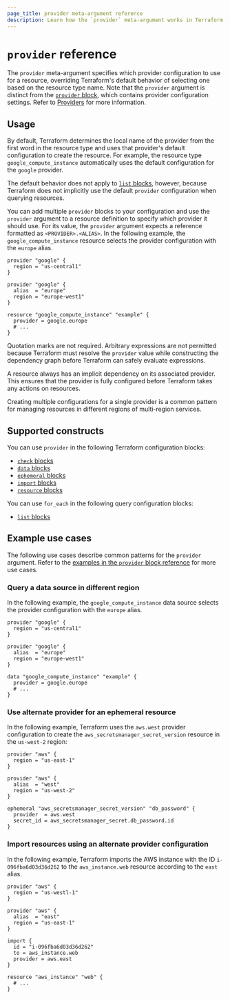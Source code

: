 ```yaml
---
page_title: provider meta-argument reference
description: Learn how the `provider` meta-argument works in Terraform configuration.
---
```


# `provider` reference

The `provider` meta-argument specifies which provider configuration to use for a resource,
overriding Terraform's default behavior of selecting one based on the resource
type name. Note that the `provider` argument is distinct from the [`provider` block](/terraform/language/block/provider), which contains provider configuration settings. Refer to [Providers](/terraform/language/providers) for more information.

## Usage

By default, Terraform determines the local name of the provider from the first word in the resource type and uses that provider's default configuration to create the resource. For example, the resource type `google_compute_instance` automatically uses the default configuration for the `google` provider. 

The default behavior does not apply to [`list` blocks](/terraform/language/block/tfquery/list), however, because Terraform does not implicitly use the default `provider` configuration when querying resources.  

You can add multiple `provider` blocks to your configuration and use the `provider` argument to a resource definition to specify which provider it should use. For its value, the `provider` argument expects a reference formatted as `<PROVIDER>.<ALIAS>`. In the following example, the `google_compute_instance` resource selects the provider configuration with the `europe` alias.

```hcl
provider "google" {
  region = "us-central1"
}

provider "google" {
  alias  = "europe"
  region = "europe-west1"
}

resource "google_compute_instance" "example" {
  provider = google.europe
  # ...
}
```

Quotation marks are not required. Arbitrary expressions are not permitted because Terraform must resolve the `provider` value while constructing the dependency graph before Terraform can safely evaluate expressions. 

A resource always has an implicit dependency on its associated provider. This ensures that the provider is fully configured before Terraform takes any actions on resources.

Creating multiple configurations for a single provider is a common pattern for managing resources in different regions of multi-region services. 

## Supported constructs

You can use `provider` in the following Terraform configuration blocks:

- [`check` blocks](/terraform/language/block/check)
- [`data` blocks](/terraform/language/block/data)
- [`ephemeral` blocks](/terraform/language/block/ephemeral)
- [`import` blocks ](/terraform/language/block/import)
- [`resource` blocks](/terraform/language/block/resource)

You can use `for_each` in the following query configuration blocks:

- [`list` blocks](/terraform/language/block/tfquery/list)


## Example use cases

The following use cases describe common patterns for the `provider` argument. Refer to the [examples in the `provider` block reference](/terraform/language/block/provider#examples) for more use cases.

### Query a data source in different region

In the following example, the `google_compute_instance` data source selects the provider configuration with the `europe` alias.

```hcl
provider "google" {
  region = "us-central1"
}

provider "google" {
  alias  = "europe"
  region = "europe-west1"
}

data "google_compute_instance" "example" {
  provider = google.europe
  # ...
}
```

### Use alternate provider for an ephemeral resource

In the following example, Terraform uses the `aws.west` provider configuration to create the `aws_secretsmanager_secret_version` resource in the `us-west-2` region:

```hcl
provider "aws" {
  region = "us-east-1"
}

provider "aws" {
  alias  = "west"
  region = "us-west-2"
}

ephemeral "aws_secretsmanager_secret_version" "db_password" {
  provider  = aws.west
  secret_id = aws_secretsmanager_secret.db_password.id
}
```

### Import resources using an alternate provider configuration

In the following example, Terraform imports the AWS instance with the ID `i-096fba6d03d36d262` to the `aws_instance.web` resource according to the `east` alias.

```hcl
provider "aws" {
  region = "us-westl-1"
}

provider "aws" {
  alias  = "east"
  region = "us-east-1"
}

import {
  id = "i-096fba6d03d36d262"
  to = aws_instance.web
  provider = aws.east
}

resource "aws_instance" "web" {
  # ...
}
```